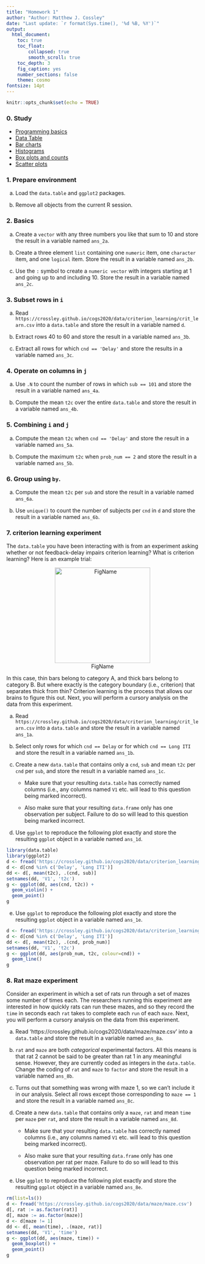 ```yaml
---
title: "Homework 1"
author: "Author: Matthew J. Cossley"
date: "Last update: `r format(Sys.time(), '%d %B, %Y')`"
output:
  html_document:
    toc: true
    toc_float:
        collapsed: true
        smooth_scroll: true
    toc_depth: 3
    fig_caption: yes
    number_sections: false
    theme: cosmo
fontsize: 14pt
---
```


```r
knitr::opts_chunk$set(echo = TRUE)
```

### 0. Study

* [Programming basics](https://rstudio.cloud/learn/primers/1.2)
* [Data Table](https://cran.r-project.org/web/packages/data.table/vignettes/datatable-intro.html)
* [Bar charts](https://rstudio.cloud/learn/primers/3.2)
* [Histograms](https://rstudio.cloud/learn/primers/3.3)
* [Box plots and counts](https://rstudio.cloud/learn/primers/3.4) 
* [Scatter plots](https://rstudio.cloud/learn/primers/3.6) 


### 1. Prepare environment

a. Load the `data.table` and `ggplot2` packages.

b. Remove all objects from the current R session.

### 2. Basics

a. Create a `vector` with any three numbers you like that sum to 10 and store
the result in a variable named `ans_2a`.

b. Create a three element `list` containing one `numeric` item, one `character`
item, and one `logical` item. Store the result in a variable named `ans_2b`.

c. Use the `:` symbol to create a `numeric vector` with integers starting at 1
and going up to and including 10. Store the result in a variable named `ans_2c`.


### 3. Subset rows in `i`

a. Read
`https://crossley.github.io/cogs2020/data/criterion_learning/crit_learn.csv`
into a `data.table` and store the result in a variable named `d`.

b. Extract rows 40 to 60 and store the result in a variable named `ans_3b`.

c. Extract all rows for which `cnd == 'Delay'` and store the results in a
variable named `ans_3c`.


### 4. Operate on columns in `j`

a. Use `.N` to count the number of rows in which `sub == 101` and store the
result in a variable named `ans_4a`.

b. Compute the mean `t2c` over the entire `data.table` and store the result in a
variable named `ans_4b`.

       
### 5. Combining `i` and `j`       
       
a. Compute the mean `t2c` when `cnd == 'Delay'` and store the result in a
variable named `ans_5a`.

b. Compute the maximum `t2c` when `prob_num == 2` and store the result in a
variable named `ans_5b`.


### 6. Group using `by`.

a. Compute the mean `t2c` per `sub` and store the result in a variable named `ans_6a`.

b. Use `unique()` to count the number of subjects per `cnd` in `d` and store the
result in a variable named `ans_6b`.


### 7. criterion learning experiment

The `data.table` you have been interacting with is from an experiment asking
whether or not feedback-delay impairs criterion learning? What is criterion
learning? Here is an example trial:

<center>
![FigName](img/cats.png){width=250px}
</center>

In this case, thin bars belong to category A, and thick bars belong to category
B. But where exactly is the category boundary (i.e., criterion) that separates
thick from thin? Criterion learning is the process that allows our brains to
figure this out. Next, you will perform a cursory analysis on the data from this
experiment.

a. Read
`https://crossley.github.io/cogs2020/data/criterion_learning/crit_learn.csv`
into a `data.table` and store the result in a variable named `ans_1a`.

b. Select only rows for which `cnd == Delay` or for which `cnd == Long ITI` and
store the result in a variable named `ans_1b`.

c. Create a new `data.table` that contains only a `cnd`, `sub` and mean `t2c`
per `cnd` per `sub`, and store the result in a variable named `ans_1c`.

    * Make sure that your resulting `data.table` has correctly named columns (i.e.,
    any columns named `V1` etc. will lead to this question being marked
    incorrect).
      
    * Also make sure that your resulting `data.frame` only has one observation per
    subject. Failure to do so will lead to this question being marked incorrect.

d. Use `ggplot` to reproduce the following plot exactly and store the resulting
`ggplot` object in a variable named `ans_1d`.
    
```r
library(data.table)
library(ggplot2)
d <- fread('https://crossley.github.io/cogs2020/data/criterion_learning/crit_learn.csv')
d <- d[cnd %in% c('Delay', 'Long ITI')]
dd <- d[, mean(t2c), .(cnd, sub)]
setnames(dd, 'V1', 't2c')
g <- ggplot(dd, aes(cnd, t2c)) +
  geom_violin() +
  geom_point()
g
```

e. Use `ggplot` to reproduce the following plot exactly and store the resulting
`ggplot` object in a variable named `ans_1e`.
    
```r
d <- fread('https://crossley.github.io/cogs2020/data/criterion_learning/crit_learn.csv')
d <- d[cnd %in% c('Delay', 'Long ITI')]
dd <- d[, mean(t2c), .(cnd, prob_num)]
setnames(dd, 'V1', 't2c')
g <- ggplot(dd, aes(prob_num, t2c, colour=cnd)) +
  geom_line()
g
```


### 8. Rat maze experiment

Consider an experiment in which a set of rats run through a set of mazes some
number of times each. The researchers running this experiment are interested in
how quickly rats can run these mazes, and so they record the `time` in seconds
each `rat` takes to complete each `run` of each `maze`. Next, you will perform a
cursory analysis on the data from this experiment.

a. Read 'https://crossley.github.io/cogs2020/data/maze/maze.csv' into a
`data.table` and store the result in a variable named `ans_8a`.

b. `rat` and `maze` are both *categorical* experimental factors. All this means
is that rat 2 cannot be said to be greater than rat 1 in any meaningful sense.
However, they are currently coded as integers in the `data.table`. Change the
coding of `rat` and `maze` to `factor` and store the result in a variable named
`ans_8b`.

c. Turns out that something was wrong with maze 1, so we can't include it in our
analysis. Select all rows except those corresponding to `maze == 1` and store
the result in a variable named `ans_8c`.

d. Create a new `data.table` that contains only a `maze`, `rat` and mean `time`
per `maze` per `rat`, and store the result in a variable named `ans_8d`.

    * Make sure that your resulting `data.table` has correctly named columns (i.e.,
    any columns named `V1` etc. will lead to this question being marked
    incorrect).
      
    * Also make sure that your resulting `data.frame` only has one observation per
    rat per maze. Failure to do so will lead to this question being marked incorrect.

e. Use `ggplot` to reproduce the following plot exactly and store the resulting
`ggplot` object in a variable named `ans_8e`.

```r
rm(list=ls())
d <- fread('https://crossley.github.io/cogs2020/data/maze/maze.csv')
d[, rat := as.factor(rat)]
d[, maze := as.factor(maze)]
d <- d[maze != 1]
dd <- d[, mean(time), .(maze, rat)]
setnames(dd, 'V1', 'time')
g <- ggplot(dd, aes(maze, time)) +
  geom_boxplot() +
  geom_point()
g
```